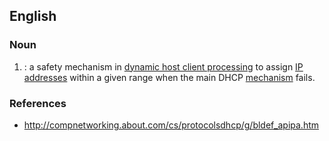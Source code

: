 ==English==

===Noun===
{{en-noun|-}}

# {{lb|en|networking}} {{initialism of|[[automatic]] [[private]] [[IP]] [[addressing]]|lang=en|nodot=1}}: a safety mechanism in [[DHCP|dynamic host client processing]] to assign [[IP address]]es within a given range when the main DHCP [[mechanism]] fails.

===References===
* http://compnetworking.about.com/cs/protocolsdhcp/g/bldef_apipa.htm